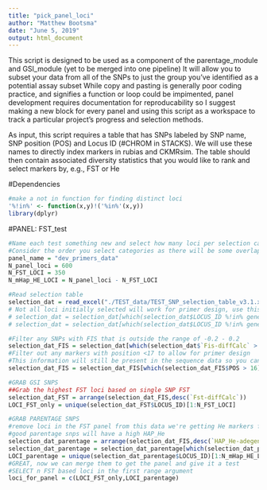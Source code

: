 ```yaml
---
title: "pick_panel_loci"
author: "Matthew Bootsma"
date: "June 5, 2019"
output: html_document
---
```

This script is designed to be used as a component of the parentage_module and GSI_module (yet to be merged into one pipeline)
It will allow you to subset your data from all of the SNPs to just the group you've identified as a potential assay subset
While copy and pasting is generally poor coding practice, and signifies a function or loop could be impimented, panel development requires documentation for reproducability so I suggest making a new block for every panel and using this script as a workspace to track a particular project's progress and selection methods.

As input, this script requires a table that has SNPs labeled by SNP name, SNP position (POS) and Locus ID (#CHROM in STACKS).
We will use these names to directly index markers in rubias and CKMRsim. The table should then contain associated diversity statistics that you would like to rank and select markers by, e.g., FST or He

#Dependencies
```r
#make a not in function for finding distinct loci
'%!in%' <- function(x,y)!('%in%'(x,y))
library(dplyr)
```

#PANEL: FST_test
```r
#Name each test something new and select how many loci per selection category. 
#Consider the order you select categories as there will be some overlap in loci and we are selecting without replacement.
panel_name = "dev_primers_data"
N_panel_loci = 600
N_FST_LOCI = 350
N_mHap_HE_LOCI = N_panel_loci - N_FST_LOCI

#Read selection table
selection_dat = read_excel("./TEST_data/TEST_SNP_selection_table_v3.1.xlsx",sheet = "SNP_selection_table_v3")
# Not all loci initially selected will work for primer design, use this logic once you've identified which loci can't work to fill up the quota
# selection_dat = selection_dat[which(selection_dat$LOCUS_ID %!in% geneious_data$ID_primed),]
# selection_dat = selection_dat[which(selection_dat$LOCUS_ID %!in% geneious_data$ID_not_primed),]

#Filter any SNPs with FIS that is outside the range of -0.2 - 0.2
selection_dat_FIS = selection_dat[which(selection_dat$`Fis-diffCalc` > -0.2 & selection_dat$`Fis-diffCalc` < 0.2),]
#Filter out any markers with position <17 to allow for primer design 
#This information will still be present in the sequence data so you can design a wobble position
selection_dat_FIS = selection_dat_FIS[which(selection_dat_FIS$POS > 16),]

#GRAB GSI SNPS
##Grab the highest FST loci based on single SNP FST
selection_dat_FST = arrange(selection_dat_FIS,desc(`Fst-diffCalc`))
LOCI_FST_only = unique(selection_dat_FST$LOCUS_ID)[1:N_FST_LOCI]

#GRAB PARENTAGE SNPS
#remove loci in the FST panel from this data we're getting He markers from
#good parentage snps will have a high HAP_He
selection_dat_parentage = arrange(selection_dat_FIS,desc(`HAP_He-adegenet-summary`))
selection_dat_parentage = selection_dat_parentage[which(selection_dat_parentage$LOCUS_ID %!in% LOCI_FST_only),]
LOCI_parentage = unique(selection_dat_parentage$LOCUS_ID)[1:N_mHap_HE_LOCI]
#GREAT, now we can merge them to get the panel and give it a test
#SELECT n FST based loci in the first range argument
loci_for_panel = c(LOCI_FST_only,LOCI_parentage)
```